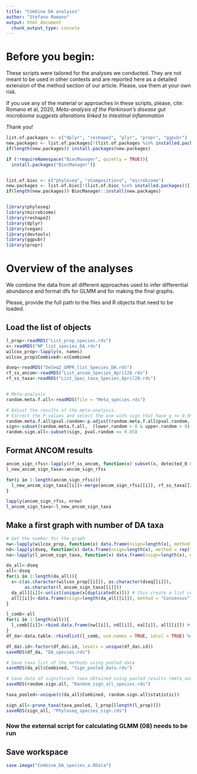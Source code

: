 ```yaml
---
title: "Combine DA analyses"
author: "Stefano Romano"
output: html_document
  chunk_output_type: console
---
```

# Before you begin:

These scripts were tailored for the analyses we conducted. They are not meant to be used in other contexts and are reported here as a detailed extension of the method section of our article. Please, use them at your own risk.

If you use any of the material or approaches in these scripts, please, cite:
Romano et al, 2020, *Meta-analysis of the Parkinson’s disease gut microbiome suggests alterations linked to intestinal inflammation*

Thank you!


```r

list.of.packages <- c("dplyr", "reshape2", "plyr", "propr", "ggpubr")
new.packages <- list.of.packages[!(list.of.packages %in% installed.packages()[,"Package"])]
if(length(new.packages)) install.packages(new.packages)

if (!requireNamespace("BiocManager", quietly = TRUE)){
  install.packages("BiocManager")}


list.of.bioc <- c("phyloseq", "zCompositions", "microbiome")
new.packages <- list.of.bioc[!(list.of.bioc %in% installed.packages()[,"Package"])]
if(length(new.packages)) BiocManager::install(new.packages)


library(phyloseq)
library(microbiome)
library(reshape2)
library(dplyr)
library(vegan)
library(devtools)
library(ggpubr)
library(propr)

```

# Overview of the analyses
We combine the data from all different approaches used to infer differential abundance and format dfs for GLMM and for making the final graphs.

Please, provide the full path to the files and R objects that need to be loaded.

## Load the list of objects
```r

l_prop<-readRDS("List_prop_species.rds")
x<-readRDS("NP_list_species_DA.rds")
wilcox_prop<-lapply(x, names)
wilcox_prop$Combined<-x$Combined

dseq<-readRDS("DeSeq2_GMPR_list_Species_DA.rds")
rf_ss_ancom<-readRDS("List_ancom_Species_April20.rds")
rf_ss_taxa<-readRDS("List_Spec_taxa_Species_April20.rds")


# Meta-analysis
random.meta.f.all<-readRDS(file = "Meta_species.rds")

# Adjust the results of the meta-analysis.
# Correct the P-values and select the one with sign that have q <= 0.05
random.meta.f.all$pval.random<-p.adjust(random.meta.f.all$pval.random, "BH")
sign<-subset(random.meta.f.all,  (lower.random > 0 & upper.random > 0) | (lower.random < 0 & upper.random < 0))
random.sign.all<-subset(sign, pval.random <= 0.05)

```

## Format ANCOM results
```r
ancom_sign_rfss<-lapply(rf_ss_ancom, function(x) subset(x, detected_0.6 == TRUE))
l_new_ancom_sign_taxa<-ancom_sign_rfss

for(i in 1:length(ancom_sign_rfss)){
  l_new_ancom_sign_taxa[[i]]<-merge(ancom_sign_rfss[[i]], rf_ss_taxa[[i]], by.x= 1, by.y=2)$taxa
}

lapply(ancom_sign_rfss, nrow)
l_ancom_sign_taxa<-l_new_ancom_sign_taxa

```

## Make a first graph with number of DA taxa
```r
# Get the number for the graph
nw<-lapply(wilcox_prop, function(x) data.frame(nsign=length(x), method = rep("Coin_propor")))
nd<-lapply(dseq, function(x) data.frame(nsign=length(x), method = rep("DeSeq2_GMPR")))
na<-lapply(l_ancom_sign_taxa, function(x) data.frame(nsign=length(x), method = rep("ANCOM")))

da_all<-dseq
all<-dseq
for(i in 1:length(da_all)){
  x<-c(as.character(wilcox_prop[[i]]), as.character(dseq[[i]]), 
       as.character(l_ancom_sign_taxa[[i]]))
  da_all[[i]]<-unlist(unique(x[duplicated(x)])) # this create a list containing only names of DA taxa based on consensus (2 out of 3 approaches)
  all[[i]]<-data.frame(nsign=length(da_all[[i]]), method = "Consensus") # this create a df containing the counts of DA based on consensus (2 out of 3 approaches)
}

l_comb<-all
for(i in 1:length(all)){
  l_comb[[i]]<-rbind.data.frame(nw[[i]], nd[[i]], na[[i]], all[[i]]) # put together in a df the counts of DA recovered by the 3 methods plus the consensus
}
df_da<-data.table::rbindlist(l_comb, use.names = TRUE, idcol = TRUE) %>% as.data.frame() # create a formatted df for plotting

df_da$.id<-factor(df_da$.id, levels = unique(df_da$.id))
saveRDS(df_da, "DA_species.rds")

# Save taxa list of the methods using pooled data
saveRDS(da_all$Combined, "Sign_pooled_data.rds")

# Save data of significant taxa obtained using pooled results (meta_analysis approach)
saveRDS(random.sign.all, "Random_sign_all_species.rds")

taxa_pooled<-unique(c(da_all$Combined, random.sign.all$statistic))

sign_all<-prune_taxa(taxa_pooled, l_prop[[length(l_prop)]])
saveRDS(sign_all, "Phyloseq_species_sign.rds")
```

### Now the external script for calculating GLMM (08) needs to be run

## Save workspace
```r
save.image("Combine_DA_species_a.RData")
```

